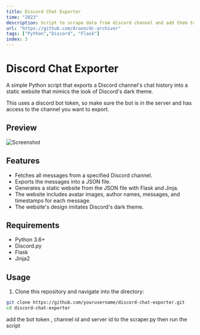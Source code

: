 ```yaml
---
title: Discord Chat Exporter
time: "2023"
description: Script to scrape data from discord channel and add them to a static HTML 
url: "https://github.com/Araon/dc-archiver"
tags: ["Python","Discord", "Flask"]
index: 3
---
```

# Discord Chat Exporter

A simple Python script that exports a Discord channel's chat history into a static website that mimics the look of Discord's dark theme.

This uses a discord bot token, so make sure the bot is in the server and has access to the channel you want to export.

## Preview
![Screenshot](https://raw.githubusercontent.com/Araon/dc-archiver/master/unnamed.png)

## Features

- Fetches all messages from a specified Discord channel.
- Exports the messages into a JSON file.
- Generates a static website from the JSON file with Flask and Jinja.
- The website includes avatar images, author names, messages, and timestamps for each message.
- The website's design imitates Discord's dark theme.

## Requirements

- Python 3.6+
- Discord.py
- Flask
- Jinja2

## Usage

1. Clone this repository and navigate into the directory:

```bash
git clone https://github.com/yourusername/discord-chat-exporter.git
cd discord-chat-exporter
```
add the bot token , channel id and server id to the scraper.py then run the script
